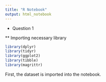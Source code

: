 ```yaml
---
title: "R Notebook"
output: html_notebook
---
```


* Question 1

** Importing necessary library

```r
library(dplyr)
library(tidyr)
library(ggplot2)
library(tibble)
library(magrittr)
```

First, the dataset is imported into the notebook.

```r

```

